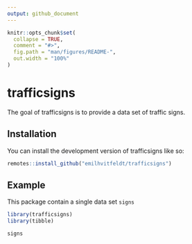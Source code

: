 ```yaml
---
output: github_document
---
```


<!-- README.md is generated from README.Rmd. Please edit that file -->

```r
knitr::opts_chunk$set(
  collapse = TRUE,
  comment = "#>",
  fig.path = "man/figures/README-",
  out.width = "100%"
)
```

# trafficsigns

<!-- badges: start -->
<!-- badges: end -->

The goal of trafficsigns is to provide a data set of traffic signs.

## Installation

You can install the development version of trafficsigns like so:

``` r
remotes::install_github("emilhvitfeldt/trafficsigns")
```

## Example

This package contain a single data set `signs`

```r
library(trafficsigns)
library(tibble)

signs
```

